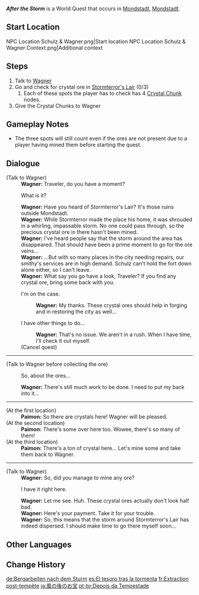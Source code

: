 {{Quest Infobox
|id            = 70821
|image         = World Quest After the Storm.png
|type          = World
|region        = Mondstadt
|area          = Starfell Valley
|subarea       = Mondstadt City
|requirement   = Complete [[Song of the Dragon and Freedom]]
|startLocation = [[Mondstadt City|Mondstadt]], [[Mondstadt]]
|rewards       = Adventure EXP*100;Mora*20,000;Crystal Chunk*12
|rep           = Mondstadt
|repAmt        = 20
|repOrder      = 91
|characters    = Wagner; Paimon; Traveler
}}
'''''After the Storm''''' is a World Quest that occurs in [[Mondstadt City|Mondstadt]], [[Mondstadt]].

==Start Location==
<gallery>
NPC Location Schulz & Wagner.png|Start location
NPC Location Schulz & Wagner Context.png|Additional context
</gallery>

==Steps==
# Talk to [[Wagner]]
# Go and check for crystal ore in [[Stormterror's Lair]] (0/3)
## Each of these spots the player has to check has 4 [[Crystal Chunk]] nodes.
# Give the Crystal Chunks to Wagner

==Gameplay Notes==
* The three spots will still count even if the ores are not present due to a player having mined them before starting the quest.

==Dialogue==
{{Quest Description|After [[Dvalin]] was cleansed, access to Stormterror's Lair has been restored. [[Wagner]] would like to go there to look for precious Crystal Ore...}}
{{Dialogue Start}}
;(Talk to Wagner)
:'''Wagner:''' Traveler, do you have a moment?
:{{DIcon}} What is it?
:'''Wagner:''' Have you heard of Stormterror's Lair? It's those ruins outside Mondstadt.
:'''Wagner:''' While Stormterror made the place his home, it was shrouded in a whirling, impassable storm. No one could pass through, so the precious crystal ore in there hasn't been mined.
:'''Wagner:''' I've heard people say that the storm around the area has disappeared. That should have been a prime moment to go for the ore veins...
:'''Wagner:''' ...But with so many places in the city needing repairs, our smithy's services are in high demand. Schulz can't hold the fort down alone either, so I can't leave.
:'''Wagner:''' What say you go have a look, Traveler? If you find any crystal ore, bring some back with you.
:{{DIcon}} I'm on the case.
::'''Wagner:''' My thanks. These crystal ores should help in forging and in restoring the city as well...
:{{DIcon}} I have other things to do...
::'''Wagner:''' That's no issue. We aren't in a rush. When I have time, I'll check it out myself.
:;(Cancel quest)

----

;(Talk to Wagner before collecting the ore)
:{{DIcon|Quest}} So, about the ores...
:'''Wagner:''' There's still much work to be done. I need to put my back into it...

----

;(At the first location)
:'''Paimon:''' So there are crystals here! Wagner will be pleased.
;(At the second location)
:'''Paimon:''' There's some over here too. Wowee, there's so many of them!
;(At the third location)
:'''Paimon:''' There's a ton of crystal here... Let's mine some and take them back to Wagner.

----

;(Talk to Wagner)
:'''Wagner:''' So, did you manage to mine any ore?
:{{DIcon}} I have it right here.
:'''Wagner:''' Let me see. Huh. These crystal ores actually don't look half bad.
:'''Wagner:''' Here's your payment. Take it for your trouble.
:'''Wagner:''' So, this means that the storm around Stormterror's Lair has indeed dispersed. I should make time to go there myself soon...
{{Dialogue End}}

==Other Languages==
{{Other Languages
|en      = After the Storm
|zhs     = 风后宝矿
|zhs_rm  = Fēnghòu Bǎokuàng
|zht     = 風後寶礦
|zht_rm  = Fēnghòu Bǎokuàng
|zh_tl   = Post-Storm Treasure Mine
|ja      = 風の後のお宝
|ja_rm   = Kaze no Ato no Otakara
|ja_tl   = Treasure After the Wind
|ko      = 바람 뒤의 보물 광산
|ko_rm   = Baram Dwi-ui Bomul Gwangsan
|ko_tl   = Treasure Mine Behind Wind
|es      = El tesoro tras la tormenta
|es_tl   = The Treasure After the Storm
|fr      = Extraction post-tempête
|fr_tl   = Post-Storm Extraction
|ru      = После бури...
|ru_tl   = After Storm...
|th      = สมบัติหลังสายลม
|th_rm   = 
|th_tl   = 
|vi      = Kho Báu Của Gió
|vi_tl   = Wind's Treasure
|de      = Bergarbeiten nach dem Sturm
|de_tl   = Mining after the Storm
|id      = Angin Penghasil Harta
|id_tl   = Treasure-Carrying Wind
|pt      = Depois da Tempestade
|pt_tl   = After the Storm
|tr      = Fırtınadan Sonra
|tr_tl   = 
|it      = Dopo la tempesta
|it_tl   = After the Storm
}}

==Change History==
{{Change History|1.0}}

[[de:Bergarbeiten nach dem Sturm]]
[[es:El tesoro tras la tormenta]]
[[fr:Extraction post-tempête]]
[[ja:風の後のお宝]]
[[pt-br:Depois da Tempestade]]